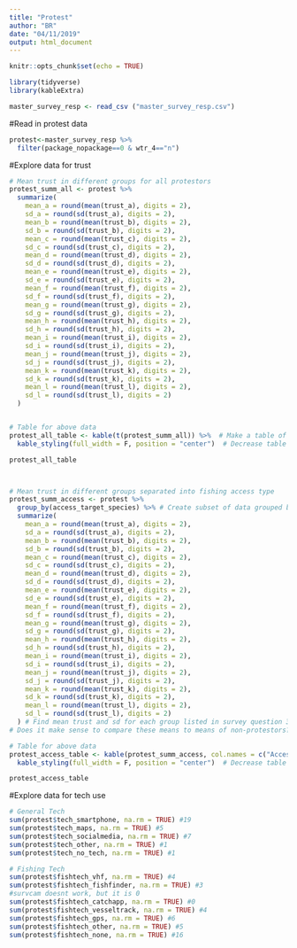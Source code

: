 ```yaml
---
title: "Protest"
author: "BR"
date: "04/11/2019"
output: html_document
---
```


```r
knitr::opts_chunk$set(echo = TRUE)
```


```r

library(tidyverse)
library(kableExtra)

master_survey_resp <- read_csv ("master_survey_resp.csv")

```


#Read in protest data
```r

protest<-master_survey_resp %>% 
  filter(package_nopackage==0 & wtr_4=="n")

```

#Explore data for trust
```r

# Mean trust in different groups for all protestors
protest_summ_all <- protest %>%
  summarize(
    mean_a = round(mean(trust_a), digits = 2),
    sd_a = round(sd(trust_a), digits = 2),
    mean_b = round(mean(trust_b), digits = 2),
    sd_b = round(sd(trust_b), digits = 2),
    mean_c = round(mean(trust_c), digits = 2),
    sd_c = round(sd(trust_c), digits = 2),
    mean_d = round(mean(trust_d), digits = 2),
    sd_d = round(sd(trust_d), digits = 2),
    mean_e = round(mean(trust_e), digits = 2),
    sd_e = round(sd(trust_e), digits = 2),
    mean_f = round(mean(trust_f), digits = 2),
    sd_f = round(sd(trust_f), digits = 2),
    mean_g = round(mean(trust_g), digits = 2),
    sd_g = round(sd(trust_g), digits = 2),
    mean_h = round(mean(trust_h), digits = 2),
    sd_h = round(sd(trust_h), digits = 2),
    mean_i = round(mean(trust_i), digits = 2),
    sd_i = round(sd(trust_i), digits = 2),
    mean_j = round(mean(trust_j), digits = 2),
    sd_j = round(sd(trust_j), digits = 2),
    mean_k = round(mean(trust_k), digits = 2),
    sd_k = round(sd(trust_k), digits = 2),
    mean_l = round(mean(trust_l), digits = 2),
    sd_l = round(sd(trust_l), digits = 2)
  )


# Table for above data
protest_all_table <- kable(t(protest_summ_all)) %>%  # Make a table of protest_summ_all data frame, t transposes table
  kable_styling(full_width = F, position = "center")  # Decrease table width and centers it

protest_all_table



# Mean trust in different groups separated into fishing access type
protest_summ_access <- protest %>%
  group_by(access_target_species) %>% # Create subset of data grouped by access, following operations will be performed by group
  summarize(
    mean_a = round(mean(trust_a), digits = 2),
    sd_a = round(sd(trust_a), digits = 2),
    mean_b = round(mean(trust_b), digits = 2),
    sd_b = round(sd(trust_b), digits = 2),
    mean_c = round(mean(trust_c), digits = 2),
    sd_c = round(sd(trust_c), digits = 2),
    mean_d = round(mean(trust_d), digits = 2),
    sd_d = round(sd(trust_d), digits = 2),
    mean_e = round(mean(trust_e), digits = 2),
    sd_e = round(sd(trust_e), digits = 2),
    mean_f = round(mean(trust_f), digits = 2),
    sd_f = round(sd(trust_f), digits = 2),
    mean_g = round(mean(trust_g), digits = 2),
    sd_g = round(sd(trust_g), digits = 2),
    mean_h = round(mean(trust_h), digits = 2),
    sd_h = round(sd(trust_h), digits = 2),
    mean_i = round(mean(trust_i), digits = 2),
    sd_i = round(sd(trust_i), digits = 2),
    mean_j = round(mean(trust_j), digits = 2),
    sd_j = round(sd(trust_j), digits = 2),
    mean_k = round(mean(trust_k), digits = 2),
    sd_k = round(sd(trust_k), digits = 2),
    mean_l = round(mean(trust_l), digits = 2),
    sd_l = round(sd(trust_l), digits = 2)
  ) # Find mean trust and sd for each group listed in survey question 37 grouped by access type
# Does it make sense to compare these means to means of non-protestors? Do some kinda t-test to see if the difference in means could be a reason why they protest?

# Table for above data
protest_access_table <- kable(protest_summ_access, col.names = c("Access","Other Community Members","sd","Other Communities","sd", "Fishing Association Leaders", "sd", "Fisheries Officers", "sd", "Enforcement","sd", "Consultants", "sd", "Fishery Scientists", "sd", "Local Conservation Groups", "sd", "NGO" ,"sd", "National Govenrment","sd","Local Government","sd", "Private Company","sd")) %>%
  kable_styling(full_width = F, position = "center")  # Decrease table width and centers it

protest_access_table

```

#Explore data for tech use 
```r

# General Tech
sum(protest$tech_smartphone, na.rm = TRUE) #19
sum(protest$tech_maps, na.rm = TRUE) #5
sum(protest$tech_socialmedia, na.rm = TRUE) #7
sum(protest$tech_other, na.rm = TRUE) #1
sum(protest$tech_no_tech, na.rm = TRUE) #1

# Fishing Tech
sum(protest$fishtech_vhf, na.rm = TRUE) #4
sum(protest$fishtech_fishfinder, na.rm = TRUE) #3
#survcam doesnt work, but it is 0
sum(protest$fishtech_catchapp, na.rm = TRUE) #0
sum(protest$fishtech_vesseltrack, na.rm = TRUE) #4
sum(protest$fishtech_gps, na.rm = TRUE) #6
sum(protest$fishtech_other, na.rm = TRUE) #5
sum(protest$fishtech_none, na.rm = TRUE) #16


```








